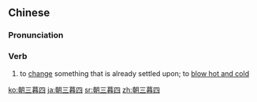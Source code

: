 ==Chinese==
{{zh-forms|lit=say three in the morning but four in the evening}}

===Pronunciation===
{{zh-pron
|m=zhāosānmùsì
|c=ziu1 saam1 mou6 sei3
|cat=v
}}

===Verb===
{{zh-verb}}

# to [[change]] something that is already settled upon; to [[blow hot and cold]]

{{zh-cat|Advanced}}

[[ko:朝三暮四]]
[[ja:朝三暮四]]
[[sr:朝三暮四]]
[[zh:朝三暮四]]